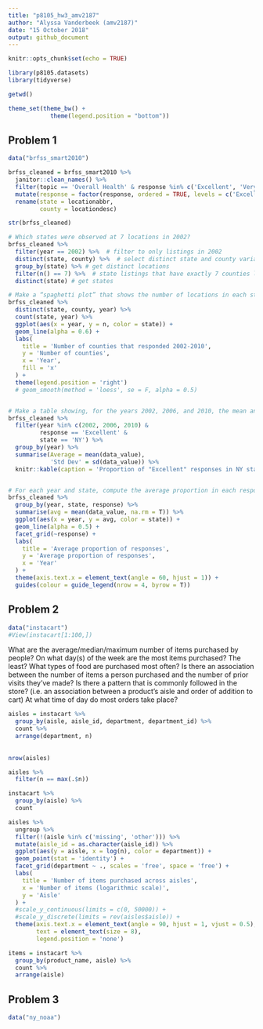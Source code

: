 ```yaml
---
title: "p8105_hw3_amv2187"
author: "Alyssa Vanderbeek (amv2187)"
date: "15 October 2018"
output: github_document
---
```


```r
knitr::opts_chunk$set(echo = TRUE)

library(p8105.datasets)
library(tidyverse)

getwd()

theme_set(theme_bw() + 
            theme(legend.position = "bottom"))
```


## Problem 1

```r
data("brfss_smart2010") 

brfss_cleaned = brfss_smart2010 %>%
  janitor::clean_names() %>%
  filter(topic == 'Overall Health' & response %in% c('Excellent', 'Very good', 'Good', 'Fair', 'Poor')) %>%
  mutate(response = factor(response, ordered = TRUE, levels = c('Excellent', 'Very good', 'Good', 'Fair', 'Poor'))) %>%
  rename(state = locationabbr,
         county = locationdesc)

str(brfss_cleaned)
```


```r
# Which states were observed at 7 locations in 2002?
brfss_cleaned %>%
  filter(year == 2002) %>%  # filter to only listings in 2002
  distinct(state, county) %>%  # select distinct state and county variables
  group_by(state) %>% # get distinct locations
  filter(n() == 7) %>%  # state listings that have exactly 7 counties listed
  distinct(state) # get states

# Make a “spaghetti plot” that shows the number of locations in each state from 2002 to 2010.
brfss_cleaned %>%
  distinct(state, county, year) %>%
  count(state, year) %>%
  ggplot(aes(x = year, y = n, color = state)) +
  geom_line(alpha = 0.6) + 
  labs(
    title = 'Number of counties that responded 2002-2010',
    y = 'Number of counties',
    x = 'Year', 
    fill = 'x'
  ) +
  theme(legend.position = 'right')
  # geom_smooth(method = 'loess', se = F, alpha = 0.5)


# Make a table showing, for the years 2002, 2006, and 2010, the mean and standard deviation of the proportion of “Excellent” responses across locations in NY State.
brfss_cleaned %>%
  filter(year %in% c(2002, 2006, 2010) & 
         response == 'Excellent' & 
         state == 'NY') %>% 
  group_by(year) %>%
  summarise(Average = mean(data_value), 
            'Std Dev' = sd(data_value)) %>%
  knitr::kable(caption = 'Proportion of "Excellent" responses in NY state' )


# For each year and state, compute the average proportion in each response category (taking the average across locations in a state). Make a five-panel plot that shows, for each response category separately, the distribution of these state-level averages over time.
brfss_cleaned %>% 
  group_by(year, state, response) %>%
  summarise(avg = mean(data_value, na.rm = T)) %>% 
  ggplot(aes(x = year, y = avg, color = state)) +
  geom_line(alpha = 0.5) +
  facet_grid(~response) + 
  labs(
    title = 'Average proportion of responses',
    y = 'Average proportion of responses',
    x = 'Year'
  ) + 
  theme(axis.text.x = element_text(angle = 60, hjust = 1)) +
  guides(colour = guide_legend(nrow = 4, byrow = T)) 

```



## Problem 2

```r
data("instacart")
#View(instacart[1:100,])

```

What are the average/median/maximum number of items purchased by people?
On what day(s) of the week are the most items purchased? The least?
What types of food are purchased most often?
Is there an association between the number of items a person purchased and the number of prior visits they've made?
Is there a pattern that is commonly followed in the store? (i.e. an association between a product's aisle and order of addition to cart)
At what time of day do most orders take place?

```r
aisles = instacart %>%
  group_by(aisle, aisle_id, department, department_id) %>%
  count %>%
  arrange(department, n)
  
  
nrow(aisles)

aisles %>%
  filter(n == max(.$n))

instacart %>%
  group_by(aisle) %>%
  count
```  

```r
aisles %>%
  ungroup %>%
  filter(!(aisle %in% c('missing', 'other'))) %>%
  mutate(aisle_id = as.character(aisle_id)) %>%
  ggplot(aes(y = aisle, x = log(n), color = department)) +
  geom_point(stat = 'identity') +
  facet_grid(department ~ ., scales = 'free', space = 'free') +
  labs(
    title = 'Number of items purchased across aisles',
    x = 'Number of items (logarithmic scale)',
    y = 'Aisle'
  ) +
  #scale_y_continuous(limits = c(0, 50000)) +
  #scale_y_discrete(limits = rev(aisles$aisle)) +
  theme(axis.text.x = element_text(angle = 90, hjust = 1, vjust = 0.5),
        text = element_text(size = 8),
        legend.position = 'none')
```

```r
items = instacart %>%
  group_by(product_name, aisle) %>%
  count %>%
  arrange(aisle)
```

## Problem 3

```r
data("ny_noaa")
```

